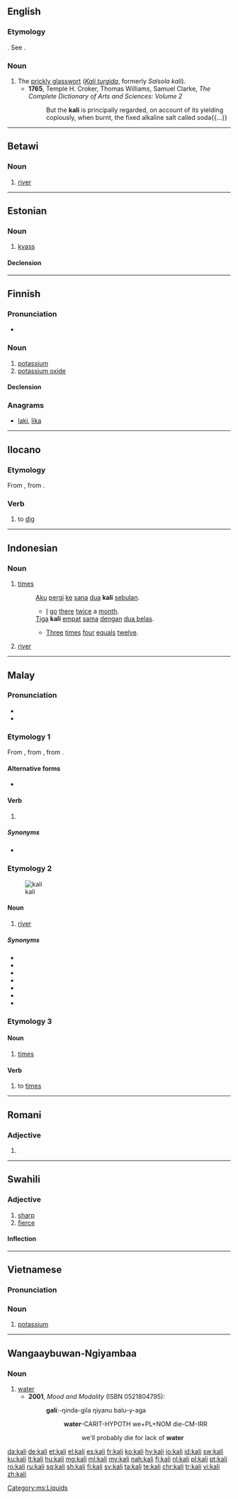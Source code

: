{{also|Kali|käli}}
==English==
{{wikipedia|Kali turgida}}

===Etymology===
{{etyl|ar|en}}. See {{term|alkali|lang=en}}.

===Noun===
{{en-noun|-}}

# The [[prickly glasswort]] (''[[Kali turgida]]'', formerly ''Salsola kali'').
#* '''1765''', Temple H. Croker, Thomas Williams, Samuel Clarke, ''The Complete Dictionary of Arts and Sciences: Volume 2''
#*: But the '''kali''' is principally regarded, on account of its yielding copiously, when burnt, the fixed alkaline salt called soda{{...}}

----

==Betawi==

===Noun===
{{head|bew|noun}}

# [[river]]

----

==Estonian==

===Noun===
{{et-noun|kalja|kalja}}

# [[kvass]]

====Declension====
{{et-decl-nali|kali|kalja|kalju}}

----

==Finnish==

===Pronunciation===
* {{rhymes|ɑli|lang=fi}}

===Noun===
{{fi-noun}}

# [[potassium]]
# [[potassium oxide]]

====Declension====
{{fi-decl-risti|kal|||a}}

===Anagrams===
* [[laki#Finnish|laki]], [[lika#Finnish|lika]]

----

==Ilocano==

===Etymology===
From {{etyl|poz-pro|ilo}} {{term/t|poz-pro|*kali}}, from {{etyl|map-pro|ilo}} {{term/t|map-pro|*kalih}}.

===Verb===
{{head|ilo|verb|used in the form|ikali}}

# to [[dig]] {{qualifier|to move hard-packed earth out of the way}}

----

==Indonesian==

===Noun===
{{id-noun}}

# [[times]]
#: [[aku|Aku]] [[pergi]] [[ke]] [[sana]] [[dua]] '''kali''' [[bulan|sebulan]].
#:* [[I]] [[go]] [[there]] [[twice]] a [[month]].
#: [[tiga|Tiga]] '''kali''' [[empat]] [[sama]] [[dengan]] [[dua belas]].
#:* [[three|Three]] [[times]] [[four]] [[equal]]s [[twelve]].
# [[river]]

----

==Malay==

===Pronunciation===
* {{IPA|/kali/|lang=ms}}
* {{rhymes|ali|li|i|lang=ms}}

===Etymology 1===
From {{etyl|poz-mly-pro|ms}} {{term/t|poz-mly-pro|*kali}}, from {{etyl|poz-pro|ms}} {{term/t|poz-pro|*kali}}, from {{etyl|map-pro|ms}} {{term/t|map-pro|*kalih}}.

====Alternative forms====
* {{l|ms|gali}}

====Verb====
{{head|ms|verb|used in the form|mengali}}

# {{obsolete form of|gali|lang=ms}}

=====Synonyms=====
* {{l|ms|korek}}

===Etymology 2===
[[Image:Cairo, Nile, a view from Tahrir Bridge towards North, Egypt, Oct 2004.jpg|thumb|kali]]

====Noun====
{{head|ms|noun}}

# [[river]] {{gloss|large stream which drains a landmass}}

=====Synonyms=====
* {{l|ms|sungai}}
* {{l|ms|alur}}
* {{l|ms|alir}}
* {{l|ms|batang}}
* {{l|ms|bengawan}}
* {{l|ms|wai}}
* {{l|ms|ci}}

===Etymology 3===

====Noun====
{{head|ms|noun}}

# [[times]]

====Verb====
{{head|ms|verb}}

# to [[times]]

[[Category:ms:Liquids]]

----

==Romani==

===Adjective===
{{head|rom|adjective form}}

# {{feminine of|lang=rom|kalo}}

----
==Swahili==
===Adjective===
{{sw-adj}}

# [[sharp]]
# [[fierce]]

====Inflection====
{{sw-decl}}
----

==Vietnamese==

===Pronunciation===
{{vi-pron}}

===Noun===
{{head|vi|noun}}

# [[potassium]]

----

==Wangaaybuwan-Ngiyambaa==

===Noun===
{{head|wyb|noun}}

# [[water]]
#* '''2001''', ''Mood and Modality'' (ISBN 0521804795):
#*: '''ɡaliː'''-ŋinda-ɡila ŋiyanu balu-y-aɡa
#*:: '''water'''-CARIT-HYPOTH we+PL+NOM die-CM-IRR
#*::: we'll probably die for lack of '''water'''

[[da:kali]]
[[de:kali]]
[[et:kali]]
[[el:kali]]
[[es:kali]]
[[fr:kali]]
[[ko:kali]]
[[hy:kali]]
[[io:kali]]
[[id:kali]]
[[sw:kali]]
[[ku:kali]]
[[lt:kali]]
[[hu:kali]]
[[mg:kali]]
[[ml:kali]]
[[my:kali]]
[[nah:kali]]
[[fj:kali]]
[[nl:kali]]
[[pl:kali]]
[[pt:kali]]
[[ro:kali]]
[[ru:kali]]
[[sq:kali]]
[[sh:kali]]
[[fi:kali]]
[[sv:kali]]
[[ta:kali]]
[[te:kali]]
[[chr:kali]]
[[tr:kali]]
[[vi:kali]]
[[zh:kali]]